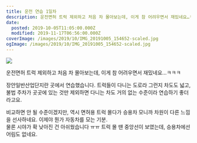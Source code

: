 ```yaml
---
title: 운전 연습 1일차
description: 운전면허 트럭 제외하고 처음 차 몰아보는데, 이게 참 어려우면서 재밌네요…ㅋㅋㅋ 장안일반산업단지란 곳에서 연습했습니다. 트럭들이 다니는 도로라 그런지 차도도 넓고, 불법 주차가 곳곳에 있는 것만 제외하면 다니는 차도 거의 없는 수준이라 연습하기 좋더라고요. 비교하면 안 될 수준이겠지만, 역시 면허용 트럭 몰다가 승용차 모니까 차원이 다른 느낌을 선사하네요. 이제야 뭔가 자동차를 모는 기분.물론 시야가 확 낮아진 건
date:
  posted: 2019-10-05T11:05:00.000Z
  modified: 2019-11-17T06:56:00.000Z
coverImage: /images/2019/10/IMG_20191005_154652-scaled.jpg
ogImage: /images/2019/10/IMG_20191005_154652-scaled.jpg
---
```


![](/images/2019/10/IMG_20191005_154652.jpg)

운전면허 트럭 제외하고 처음 차 몰아보는데, 이게 참 어려우면서 재밌네요…ㅋㅋㅋ

장안일반산업단지란 곳에서 연습했습니다. 트럭들이 다니는 도로라 그런지 차도도 넓고, 불법 주차가 곳곳에 있는 것만 제외하면 다니는 차도 거의 없는 수준이라 연습하기 좋더라고요.

비교하면 안 될 수준이겠지만, 역시 면허용 트럭 몰다가 승용차 모니까 차원이 다른 느낌을 선사하네요. 이제야 뭔가 자동차를 모는 기분.  
물론 시야가 확 낮아진 건 아쉬웠습니다 ㅠㅠ 트럭 몰 땐 중앙선이 보였는데, 승용차에선 어림도 없네요.